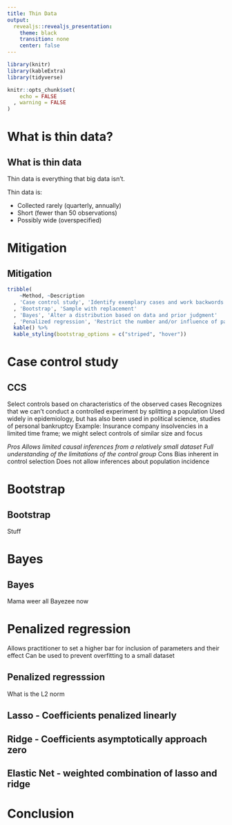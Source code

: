 ```yaml
---
title: Thin Data
output: 
  revealjs::revealjs_presentation:
    theme: black
    transition: none
    center: false
---
```


```r
library(knitr)
library(kableExtra)
library(tidyverse)

knitr::opts_chunk$set(
    echo = FALSE
  , warning = FALSE
)
```

# What is thin data? 

## What is thin data

Thin data is everything that big data isn't.

Thin data is:

- Collected rarely (quarterly, annually)
- Short (fewer than 50 observations)
- Possibly wide (overspecified)

##

##

##

# Mitigation

## Mitigation

```r
tribble(
    ~Method, ~Description
  , 'Case control study', 'Identify exemplary cases and work backwords'
  , 'Bootstrap', 'Sample with replacement'
  , 'Bayes', 'Alter a distribution based on data and prior judgment'
  , 'Penalized regression', 'Restrict the number and/or influence of parameters') %>% 
  kable() %>% 
  kable_styling(bootstrap_options = c("striped", "hover"))
```

# Case control study

## CCS
  Select controls based on characteristics of the observed cases
  Recognizes that we can't conduct a controlled experiment by splitting a population
  Used widely in epidemiology, but has also been used in political science, studies of personal bankruptcy
  Example: Insurance company insolvencies in a limited time frame; we might select controls of similar size and focus
  
  *Pros
    Allows limited causal inferences from a relatively small dataset
    Full understanding of the limitations of the control group
  *Cons
    Bias inherent in control selection
    Does not allow inferences about population incidence

# Bootstrap

## Bootstrap

Stuff

# Bayes

## Bayes

Mama weer all Bayezee now

# Penalized regression

Allows practitioner to set a higher bar for inclusion of parameters and their effect
Can be used to prevent overfitting to a small dataset

## Penalized regresssion

What is the L2 norm

## Lasso - Coefficients penalized linearly

## Ridge - Coefficients asymptotically approach zero

## Elastic Net - weighted combination of lasso and ridge

# Conclusion

